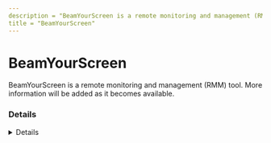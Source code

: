 ```yaml
---
description = "BeamYourScreen is a remote monitoring and management (RMM) tool. More information will be added as it becomes available."
title = "BeamYourScreen"
---
```




# BeamYourScreen

BeamYourScreen is a remote monitoring and management (RMM) tool. More information will be added as it becomes available.

### Details
<Details author={""}
         category={""}
         created={""}
         website={""}
         lastModified={"2024-02-07"}
         privileges={""}
         free={ false }
         verification={ false }
/>

#### Installation Paths
<Card code={ ["beamyourscreen.exe", "beamyourscreen-host.exe"] }/>





### Forensic Artifacts




#### Network Artifacts
<EuiSpacer size="xl"/>
<NetworkArtifactsTable data={ [{"Description": "Known remote domains", "Domains": ["beamyourscreen.com", "*.beamyourscreen.com"], "Ports": []}] }/>




### Detections
- Detects potential network activity of BeamYourScreen RMM tool
  - [Sigma Rule](https://github.com/magicsword-io/LOLRMM/blob/main/detections/sigma/beamyourscreen_network_sigma.yml)
- Detects potential processes activity of BeamYourScreen RMM tool
  - [Sigma Rule](https://github.com/magicsword-io/LOLRMM/blob/main/detections/sigma/beamyourscreen_processes_sigma.yml)

### References
- [beamyourscreen redirects to https://www.mikogo.com/](beamyourscreen redirects to https://www.mikogo.com/)


